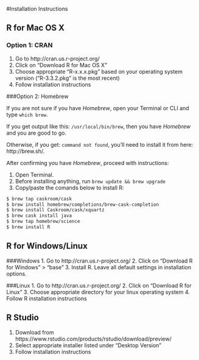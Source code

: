 #Installation Instructions


## R for Mac OS X

### Option 1: CRAN

1. Go to http://cran.us.r-project.org/
2. Click on "Download R for Mac OS X"
3. Choose appropriate "R-x.x.x.pkg" based on your operating system version
("R-3.3.2.pkg" is the most recent)
4. Follow installation instructions

###Option 2: Homebrew


If you are not sure if you have *Homebrew*, open your Terminal or CLI and type `which brew`.

If you get output like this: `/usr/local/bin/brew`, then you have *Homebrew* and you are good to go.

Otherwise, if you get:  `command not found`, you'll need to install it from here: http://brew.sh/.

After confirming you have *Homebrew*, proceed with instructions:

1. Open Terminal.
2. Before installing anything, run `brew update && brew upgrade`
3. Copy/paste the comands below to install R:
```bash
$ brew tap caskroom/cask
$ brew install homebrew/completions/brew-cask-completion
$ brew install Caskroom/cask/xquartz
$ brew cask install java
$ brew tap homebrew/science
$ brew install R
```

## R for Windows/Linux
###Windows
1. Go to http://cran.us.r-project.org/
2. Click on "Download R for Windows" > "base"
3. Install R. Leave all default settings in installation options.

###Linux
1. Go to http://cran.us.r-project.org/
2. Click on "Download R for Linux"
3. Choose appropriate directory for your linux operating system
4. Follow R installation instructions

## R Studio
1. Download from https://www.rstudio.com/products/rstudio/download/preview/
2. Select appropriate installer listed under "Desktop Version"
3. Follow installation instructions






